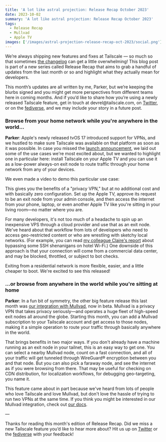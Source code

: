 ```yaml
---
title: 'A lot like astral projection: Release Recap October 2023'
date: 2023-10-02
summary: 'A lot like astral projection: Release Recap October 2023'
tags:
  - Release Recap
  - Mullvad
  - Apple TV
images: ['/images/astral-projection-release-recap-oct-2023/social.png']
---
```


We’re always shipping new features and fixes at Tailscale — so much so that sometimes [the changelog](https://tailscale.com/changelog/) can get a little overwhelming! This blog post is part of a new series called Release Recap that aims to grab a handful of updates from the last month or so and highlight what they actually mean for developers.

This month’s updates are all written by me, Parker, but we’re keeping the blurbs signed and you might get more perspectives from different teams here in coming months. And if you’d like to share how you’re using a newly released Tailscale feature, get in touch at devrel\@tailscale.com, on [Twitter](https://twitter.com/tailscale), or on the [fediverse](https://hachyderm.io/@tailscale), and we may include your story in a future post.

### Browse from your home network while you're anywhere in the world...

**Parker**: Apple's newly released tvOS 17 introduced support for VPNs, and we hustled to make sure Tailscale was available on that platform as soon as it was possible. In case you missed the [launch announcement](https://tailscale.com/blog/apple-tv/), we laid out some of the use cases we're most excited about, but we wanted to highlight one in particular here: install Tailscale on your Apple TV and you can use it as a low-power always-on exit node to route traffic through your home network from any of your devices.

We even made a video to demo this particular use case:

This gives you the benefits of a "privacy VPN," but at no additional cost and with basically zero configuration. Set up the Apple TV, approve its request to be an exit node from your admin console, and then access the internet from your phone, laptop, or even another Apple TV like you're sitting in your living room—no matter where you are.

For many developers, it's not too much of a headache to spin up an inexpensive VPS through a cloud provider and use that as an exit node. We've heard about that workflow from lots of developers who need to access geo-restricted content or who are wrestling with sketchy local networks. (For example, you can read [my colleague Claire's report](https://tailscale.dev/blog/on-the-node-while-on-the-road) about bypassing some SSH shenanigans on hotel Wi-Fi.) One downside of this approach is that your connection will come from a commercial data center, and may be blocked, throttled, or subject to bot checks.

Exiting from a residential network is more flexible, easier, and a little cheaper to boot. We're excited to see this released!

### ...or browse from anywhere in the world while you're sitting at home

**Parker**: In a fun bit of symmetry, the other big feature release this last month was [our integration with Mullvad](https://tailscale.com/blog/mullvad-integration/), now in beta. Mullvad is a privacy VPN that takes privacy seriously—and operates a huge fleet of high-speed exit nodes all around the globe. Starting this month, you can add a Mullvad subscription to your Tailscale account and get access to those nodes, making it a simple operation to route your traffic through basically anywhere in the world.

That brings benefits in two major ways. If you don't already have a machine running as an exit node in your tailnet, this is an easy way to get one. You can select a nearby Mullvad node, count on a fast connection, and all of your traffic will get tunneled through WireGuard® encryption between you and that node. But you can also pick a faraway node, and see the internet as if you were browsing from there. That may be useful for checking on CDN distribution, for localization workflows, for debugging geo-targeting, you name it.

This feature came about in part because we've heard from lots of people who love Tailscale and love Mullvad, but don't love the hassle of trying to run two VPNs at the same time. If you think you might be interested in our Mullvad integration, check out [our docs](https://tailscale.com/kb/1258/mullvad-exit-nodes/).

—

Thanks for reading this month's edition of Release Recap. Did we miss a new Tailscale feature you’d like to hear more about? Hit us up on [Twitter](https://twitter.com/tailscale) or the [fediverse](https://hachyderm.io/@tailscale) with your feedback!
